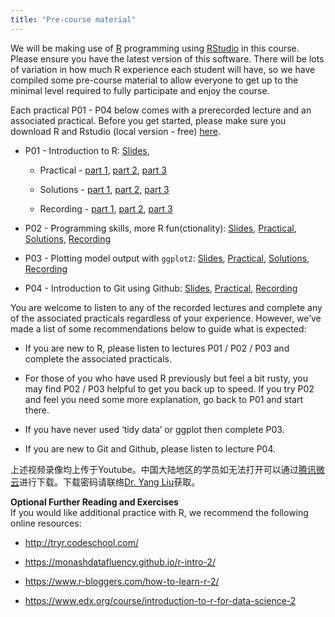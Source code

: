 ```yaml
---
title: "Pre-course material"
---
```


We will be making use of [R](https://www.r-project.org/) programming using [RStudio](https://www.rstudio.com/) in this course. Please ensure you have the latest version of this software. There will be lots of variation in how much R experience each student will have, so we have compiled some pre-course material to allow everyone to get up to the minimal level required to fully participate and enjoy the course. 

Each practical P01 - P04 below comes with a prerecorded lecture and an associated practical. Before you get started, please make sure you download R and Rstudio (local version - free) [here](https://posit.co/download/rstudio-desktop/).

-   P01 - Introduction to R: [Slides](slides/Lecture_P01_IntroToR.pdf),

    -   Practical - [part 1](00_01_1_IntroToR_practical.qmd), [part 2](00_01_2_IntroToR_practical.qmd), [part 3](00_01_3_IntroToR_practical.qmd)

    -   Solutions - [part 1](00_01_1_IntroToR_solutions.qmd), [part 2](00_01_2_IntroToR_solutions.qmd), [part 3](00_01_3_IntroToR_solutions.R)

    -   Recording - [part 1](https://www.youtube.com/watch?v=Q1MtvNyTAaA&list=PLu1O_bOojtM5DH41DQfybtxCyX8hNq8zk&index=1), [part 2](https://www.youtube.com/watch?v=exGVoIcavb8&list=PLu1O_bOojtM5DH41DQfybtxCyX8hNq8zk&index=2), [part 3](https://www.youtube.com/watch?v=ITQ6DghaBnk&list=PLu1O_bOojtM5DH41DQfybtxCyX8hNq8zk&index=3)

-   P02 - Programming skills, more R fun(ctionality): [Slides](slides/Lecture_P02_ProgrammingSkills.pdf), [Practical](00_02_programming_practical.qmd), [Solutions](00_02_programming_solutions.qmd), [Recording](https://www.youtube.com/watch?v=91WBWzkPgf4&list=PLu1O_bOojtM5DH41DQfybtxCyX8hNq8zk&index=4)

-   P03 - Plotting model output with `ggplot2`: [Slides](slides/Lecture_P04_IntroToGGplot.pdf), [Practical](00_04_ggplot_practical.qmd), [Solutions](00_04_ggplot_solutions.qmd), [Recording](https://www.youtube.com/watch?v=J6kL4QyBH2Q&list=PLu1O_bOojtM5DH41DQfybtxCyX8hNq8zk&index=5)

-   P04 - Introduction to Git using Github: [Slides](slides/Lecture_P05_IntroToGit.pdf), [Practical](00_05_git.qmd), [Recording](https://www.youtube.com/watch?v=J6kL4QyBH2Q&list=PLu1O_bOojtM5DH41DQfybtxCyX8hNq8zk&index=6)

You are welcome to listen to any of the recorded lectures and complete any of the associated practicals regardless of your experience. However, we've made a list of some recommendations below to guide what is expected: 

-   If you are new to R, please listen to lectures P01 / P02 / P03 and complete the associated practicals.

-   For those of you who have used R previously but feel a bit rusty, you may find P02 / P03 helpful to get you back up to speed. If you try P02 and feel you need some more explanation, go back to P01 and start there. 

-   If you have never used 'tidy data' or ggplot then complete P03.

-   If you are new to Git and Github, please listen to lecture P04. 

上述视频录像均上传于Youtube。中国大陆地区的学员如无法打开可以通过[腾讯微云](https://share.weiyun.com/iHEKRo5d)进行下载。下载密码请联络[Dr. Yang Liu](mailto:%20yang.liu@lshtm.ac.uk)获取。

**Optional Further Reading and Exercises**\
If you would like additional practice with R, we recommend the following online resources:

-   <http://tryr.codeschool.com/>

-   <https://monashdatafluency.github.io/r-intro-2/>

-   <https://www.r-bloggers.com/how-to-learn-r-2/>

-   <https://www.edx.org/course/introduction-to-r-for-data-science-2>
